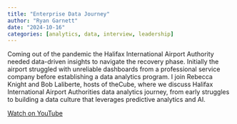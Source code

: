 ```yaml
---
title: "Enterprise Data Journey"
author: "Ryan Garnett"
date: "2024-10-16"
categories: [analytics, data, interview, leadership]
---
```


Coming out of the pandemic the Halifax International Airport Authority needed data-driven insights to navigate the recovery phase. Initially the airport struggled with unreliable dashboards from a professional service company before establishing a data analytics program. I join Rebecca Knight and Bob Laliberte, hosts of theCube, where we discuss Halifax International Airport Authorities data analytics journey, from early struggles to building a data culture that leverages predictive analytics and AI.

[Watch on YouTube](https://youtu.be/9PHSldWLF2k)
